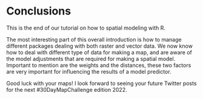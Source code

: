 # Conclusions

This is the end of our tutorial on how to spatial modeling with R. 

The most interesting part of this overall introduction is how to manage different packages dealing with both raster and vector data. 
We now know how to deal with different type of data for making a map, and are aware of the model adjustments that are required for making a spatial model. Important to mention are the weights and the distances, these two factors are very important for influencing the results of a model predictor.

Good luck with your maps! I look forward to seeing your future Twitter posts for the next #30DayMapChallenge edition 2022.


